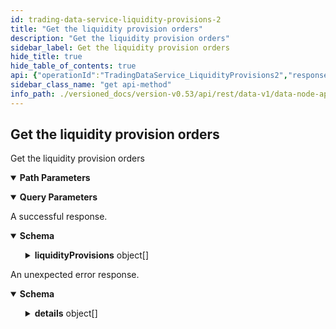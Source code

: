 ```yaml
---
id: trading-data-service-liquidity-provisions-2
title: "Get the liquidity provision orders"
description: "Get the liquidity provision orders"
sidebar_label: Get the liquidity provision orders
hide_title: true
hide_table_of_contents: true
api: {"operationId":"TradingDataService_LiquidityProvisions2","responses":{"200":{"description":"A successful response.","content":{"application/json":{"schema":{"type":"object","properties":{"liquidityProvisions":{"type":"array","items":{"type":"object","properties":{"id":{"type":"string","title":"Unique identifier"},"partyId":{"type":"string","title":"Unique party identifier for the creator of the provision"},"createdAt":{"type":"string","format":"int64","title":"Timestamp for when the order was created at, in nanoseconds since the epoch\n- See [`VegaTimeResponse`](#api.VegaTimeResponse).`timestamp`"},"updatedAt":{"type":"string","format":"int64","title":"Timestamp for when the order was updated at, in nanoseconds since the epoch\n- See [`VegaTimeResponse`](#api.VegaTimeResponse).`timestamp`"},"marketId":{"type":"string","title":"Market identifier for the order, required field"},"commitmentAmount":{"type":"string","title":"Specified as a unitless number that represents the amount of settlement asset of the market"},"fee":{"type":"string","title":"Nominated liquidity fee factor, which is an input to the calculation of taker fees on the market, as per seeting fees and rewarding liquidity providers"},"sells":{"type":"array","items":{"type":"object","properties":{"orderId":{"type":"string","title":"Unique identifier of the pegged order generated by the core to fulfil this liquidity order"},"liquidityOrder":{"type":"object","properties":{"reference":{"title":"The pegged reference point for the order","type":"string","enum":["PEGGED_REFERENCE_UNSPECIFIED","PEGGED_REFERENCE_MID","PEGGED_REFERENCE_BEST_BID","PEGGED_REFERENCE_BEST_ASK"],"default":"PEGGED_REFERENCE_UNSPECIFIED","description":"- PEGGED_REFERENCE_UNSPECIFIED: Default value for PeggedReference, no reference given\n - PEGGED_REFERENCE_MID: Mid price reference\n - PEGGED_REFERENCE_BEST_BID: Best bid price reference\n - PEGGED_REFERENCE_BEST_ASK: Best ask price reference"},"proportion":{"type":"integer","format":"int64","title":"The relative proportion of the commitment to be allocated at a price level"},"offset":{"type":"string","title":"The offset/amount of units away for the order"}},"title":"Represents a liquidity order"}},"title":"A pair of a liquidity order and the id of the generated order by the core"},"title":"A set of liquidity sell orders to meet the liquidity provision obligation"},"buys":{"type":"array","items":{"type":"object","properties":{"orderId":{"type":"string","title":"Unique identifier of the pegged order generated by the core to fulfil this liquidity order"},"liquidityOrder":{"type":"object","properties":{"reference":{"title":"The pegged reference point for the order","type":"string","enum":["PEGGED_REFERENCE_UNSPECIFIED","PEGGED_REFERENCE_MID","PEGGED_REFERENCE_BEST_BID","PEGGED_REFERENCE_BEST_ASK"],"default":"PEGGED_REFERENCE_UNSPECIFIED","description":"- PEGGED_REFERENCE_UNSPECIFIED: Default value for PeggedReference, no reference given\n - PEGGED_REFERENCE_MID: Mid price reference\n - PEGGED_REFERENCE_BEST_BID: Best bid price reference\n - PEGGED_REFERENCE_BEST_ASK: Best ask price reference"},"proportion":{"type":"integer","format":"int64","title":"The relative proportion of the commitment to be allocated at a price level"},"offset":{"type":"string","title":"The offset/amount of units away for the order"}},"title":"Represents a liquidity order"}},"title":"A pair of a liquidity order and the id of the generated order by the core"},"title":"A set of liquidity buy orders to meet the liquidity provision obligation"},"version":{"type":"string","format":"uint64","title":"Version of this liquidity provision order"},"status":{"title":"Status of this liquidity provision order","type":"string","enum":["STATUS_UNSPECIFIED","STATUS_ACTIVE","STATUS_STOPPED","STATUS_CANCELLED","STATUS_REJECTED","STATUS_UNDEPLOYED","STATUS_PENDING"],"default":"STATUS_UNSPECIFIED","description":"- STATUS_UNSPECIFIED: The default value\n - STATUS_ACTIVE: The liquidity provision is active\n - STATUS_STOPPED: The liquidity provision was stopped by the network\n - STATUS_CANCELLED: The liquidity provision was cancelled by the liquidity provider\n - STATUS_REJECTED: The liquidity provision was invalid and got rejected\n - STATUS_UNDEPLOYED: The liquidity provision is valid and accepted by network, but orders aren't deployed\n - STATUS_PENDING: The liquidity provision is valid and accepted by network\nbut have never been deployed. I when it's possible to deploy them for the first time\nmargin check fails, then they will be cancelled without any penalties."},"reference":{"type":"string","title":"A reference shared between this liquidity provision and all it's orders"}},"title":"An Liquidity provider commitment"}}},"title":"A response containing all of the Vega liquidity provision orders"}}}},"default":{"description":"An unexpected error response.","content":{"application/json":{"schema":{"type":"object","properties":{"code":{"type":"integer","format":"int32"},"message":{"type":"string"},"details":{"type":"array","items":{"type":"object","properties":{"@type":{"type":"string"}},"additionalProperties":{}}}}}}}}},"parameters":[{"name":"market","description":"The target market for the liquidity provision orders","in":"path","required":true,"schema":{"type":"string"}},{"name":"party","description":"The party which submitted the liquidity provision orders.","in":"query","required":false,"schema":{"type":"string"}}],"tags":["TradingDataService"],"description":"Get the liquidity provision orders","method":"get","path":"/liquidity-provisions/market/{market}","info":{"title":"data-node/api/v1/trading_data.proto","version":"version not set"},"postman":{"name":"Get the liquidity provision orders","description":{"type":"text/plain"},"url":{"path":["liquidity-provisions","market",":market"],"host":["{{baseUrl}}"],"query":[{"disabled":false,"description":{"content":"The party which submitted the liquidity provision orders.","type":"text/plain"},"key":"party","value":""}],"variable":[{"disabled":false,"description":{"content":"(Required) The target market for the liquidity provision orders","type":"text/plain"},"type":"any","value":"","key":"market"}]},"header":[{"key":"Accept","value":"application/json"}],"method":"GET"}}
sidebar_class_name: "get api-method"
info_path: ./versioned_docs/version-v0.53/api/rest/data-v1/data-node-api-v-1-trading-data-proto
---
```



## Get the liquidity provision orders



Get the liquidity provision orders

<details style={{"marginBottom":"1rem"}} data-collapsed={false} open={true}><summary style={{}}><strong>Path Parameters</strong></summary><div><ul><ParamsItem className={"paramsItem"} param={{"name":"market","description":"The target market for the liquidity provision orders","in":"path","required":true,"schema":{"type":"string"}}}></ParamsItem></ul></div></details><details style={{"marginBottom":"1rem"}} data-collapsed={false} open={true}><summary style={{}}><strong>Query Parameters</strong></summary><div><ul><ParamsItem className={"paramsItem"} param={{"name":"party","description":"The party which submitted the liquidity provision orders.","in":"query","required":false,"schema":{"type":"string"}}}></ParamsItem></ul></div></details><div><ApiTabs><TabItem label={"200"} value={"200"}><div>

A successful response.

</div><div><MimeTabs groupId={"mime-type"}><TabItem label={"application/json"} value={"application/json"}><SchemaTabs groupId={"schema-tabs"}><TabItem label={"Schema"} value={"Schema"}><details style={{}} data-collapsed={false} open={true}><summary style={{"textAlign":"left"}}><strong>Schema</strong></summary><div style={{"textAlign":"left","marginLeft":"1rem"}}></div><ul style={{"marginLeft":"1rem"}}><SchemaItem collapsible={true} className={"schemaItem"}><details style={{}}><summary style={{}}><strong>liquidityProvisions</strong><span style={{"opacity":"0.6"}}> object[]</span></summary><div style={{"marginLeft":"1rem"}}><SchemaItem collapsible={false} name={"id"} required={false} schemaDescription={undefined} schemaName={"Unique identifier"} qualifierMessage={undefined} defaultValue={undefined}></SchemaItem><SchemaItem collapsible={false} name={"partyId"} required={false} schemaDescription={undefined} schemaName={"Unique party identifier for the creator of the provision"} qualifierMessage={undefined} defaultValue={undefined}></SchemaItem><SchemaItem collapsible={false} name={"createdAt"} required={false} schemaDescription={undefined} schemaName={"int64"} qualifierMessage={undefined} defaultValue={undefined}></SchemaItem><SchemaItem collapsible={false} name={"updatedAt"} required={false} schemaDescription={undefined} schemaName={"int64"} qualifierMessage={undefined} defaultValue={undefined}></SchemaItem><SchemaItem collapsible={false} name={"marketId"} required={false} schemaDescription={undefined} schemaName={"Market identifier for the order, required field"} qualifierMessage={undefined} defaultValue={undefined}></SchemaItem><SchemaItem collapsible={false} name={"commitmentAmount"} required={false} schemaDescription={undefined} schemaName={"Specified as a unitless number that represents the amount of settlement asset of the market"} qualifierMessage={undefined} defaultValue={undefined}></SchemaItem><SchemaItem collapsible={false} name={"fee"} required={false} schemaDescription={undefined} schemaName={"Nominated liquidity fee factor, which is an input to the calculation of taker fees on the market, as per seeting fees and rewarding liquidity providers"} qualifierMessage={undefined} defaultValue={undefined}></SchemaItem><SchemaItem collapsible={true} className={"schemaItem"}><details style={{}}><summary style={{}}><strong>sells</strong><span style={{"opacity":"0.6"}}> object[]</span></summary><div style={{"marginLeft":"1rem"}}><SchemaItem collapsible={false} name={"orderId"} required={false} schemaDescription={undefined} schemaName={"Unique identifier of the pegged order generated by the core to fulfil this liquidity order"} qualifierMessage={undefined} defaultValue={undefined}></SchemaItem><SchemaItem collapsible={true} className={"schemaItem"}><details style={{}}><summary style={{}}><strong>liquidityOrder</strong><span style={{"opacity":"0.6"}}> object</span></summary><div style={{"marginLeft":"1rem"}}><SchemaItem collapsible={false} name={"reference"} required={false} schemaDescription={"- PEGGED_REFERENCE_UNSPECIFIED: Default value for PeggedReference, no reference given\n - PEGGED_REFERENCE_MID: Mid price reference\n - PEGGED_REFERENCE_BEST_BID: Best bid price reference\n - PEGGED_REFERENCE_BEST_ASK: Best ask price reference"} schemaName={"The pegged reference point for the order"} qualifierMessage={"**Possible values:** [`PEGGED_REFERENCE_UNSPECIFIED`, `PEGGED_REFERENCE_MID`, `PEGGED_REFERENCE_BEST_BID`, `PEGGED_REFERENCE_BEST_ASK`]"} defaultValue={"PEGGED_REFERENCE_UNSPECIFIED"}></SchemaItem><SchemaItem collapsible={false} name={"proportion"} required={false} schemaDescription={undefined} schemaName={"int64"} qualifierMessage={undefined} defaultValue={undefined}></SchemaItem><SchemaItem collapsible={false} name={"offset"} required={false} schemaDescription={undefined} schemaName={"The offset/amount of units away for the order"} qualifierMessage={undefined} defaultValue={undefined}></SchemaItem></div></details></SchemaItem></div></details></SchemaItem><SchemaItem collapsible={true} className={"schemaItem"}><details style={{}}><summary style={{}}><strong>buys</strong><span style={{"opacity":"0.6"}}> object[]</span></summary><div style={{"marginLeft":"1rem"}}><SchemaItem collapsible={false} name={"orderId"} required={false} schemaDescription={undefined} schemaName={"Unique identifier of the pegged order generated by the core to fulfil this liquidity order"} qualifierMessage={undefined} defaultValue={undefined}></SchemaItem><SchemaItem collapsible={true} className={"schemaItem"}><details style={{}}><summary style={{}}><strong>liquidityOrder</strong><span style={{"opacity":"0.6"}}> object</span></summary><div style={{"marginLeft":"1rem"}}><SchemaItem collapsible={false} name={"reference"} required={false} schemaDescription={"- PEGGED_REFERENCE_UNSPECIFIED: Default value for PeggedReference, no reference given\n - PEGGED_REFERENCE_MID: Mid price reference\n - PEGGED_REFERENCE_BEST_BID: Best bid price reference\n - PEGGED_REFERENCE_BEST_ASK: Best ask price reference"} schemaName={"The pegged reference point for the order"} qualifierMessage={"**Possible values:** [`PEGGED_REFERENCE_UNSPECIFIED`, `PEGGED_REFERENCE_MID`, `PEGGED_REFERENCE_BEST_BID`, `PEGGED_REFERENCE_BEST_ASK`]"} defaultValue={"PEGGED_REFERENCE_UNSPECIFIED"}></SchemaItem><SchemaItem collapsible={false} name={"proportion"} required={false} schemaDescription={undefined} schemaName={"int64"} qualifierMessage={undefined} defaultValue={undefined}></SchemaItem><SchemaItem collapsible={false} name={"offset"} required={false} schemaDescription={undefined} schemaName={"The offset/amount of units away for the order"} qualifierMessage={undefined} defaultValue={undefined}></SchemaItem></div></details></SchemaItem></div></details></SchemaItem><SchemaItem collapsible={false} name={"version"} required={false} schemaDescription={undefined} schemaName={"uint64"} qualifierMessage={undefined} defaultValue={undefined}></SchemaItem><SchemaItem collapsible={false} name={"status"} required={false} schemaDescription={"- STATUS_UNSPECIFIED: The default value\n - STATUS_ACTIVE: The liquidity provision is active\n - STATUS_STOPPED: The liquidity provision was stopped by the network\n - STATUS_CANCELLED: The liquidity provision was cancelled by the liquidity provider\n - STATUS_REJECTED: The liquidity provision was invalid and got rejected\n - STATUS_UNDEPLOYED: The liquidity provision is valid and accepted by network, but orders aren't deployed\n - STATUS_PENDING: The liquidity provision is valid and accepted by network\nbut have never been deployed. I when it's possible to deploy them for the first time\nmargin check fails, then they will be cancelled without any penalties."} schemaName={"Status of this liquidity provision order"} qualifierMessage={"**Possible values:** [`STATUS_UNSPECIFIED`, `STATUS_ACTIVE`, `STATUS_STOPPED`, `STATUS_CANCELLED`, `STATUS_REJECTED`, `STATUS_UNDEPLOYED`, `STATUS_PENDING`]"} defaultValue={"STATUS_UNSPECIFIED"}></SchemaItem><SchemaItem collapsible={false} name={"reference"} required={false} schemaDescription={undefined} schemaName={"A reference shared between this liquidity provision and all it's orders"} qualifierMessage={undefined} defaultValue={undefined}></SchemaItem></div></details></SchemaItem></ul></details></TabItem><TabItem label={"Example (from schema)"} value={"Example (from schema)"}><ResponseSamples responseExample={"{\n  \"liquidityProvisions\": [\n    {\n      \"id\": \"string\",\n      \"partyId\": \"string\",\n      \"createdAt\": \"string\",\n      \"updatedAt\": \"string\",\n      \"marketId\": \"string\",\n      \"commitmentAmount\": \"string\",\n      \"fee\": \"string\",\n      \"sells\": [\n        {\n          \"orderId\": \"string\",\n          \"liquidityOrder\": {\n            \"reference\": \"PEGGED_REFERENCE_UNSPECIFIED\",\n            \"proportion\": 0,\n            \"offset\": \"string\"\n          }\n        }\n      ],\n      \"buys\": [\n        {\n          \"orderId\": \"string\",\n          \"liquidityOrder\": {\n            \"reference\": \"PEGGED_REFERENCE_UNSPECIFIED\",\n            \"proportion\": 0,\n            \"offset\": \"string\"\n          }\n        }\n      ],\n      \"version\": \"string\",\n      \"status\": \"STATUS_UNSPECIFIED\",\n      \"reference\": \"string\"\n    }\n  ]\n}"} language={"json"}></ResponseSamples></TabItem></SchemaTabs></TabItem></MimeTabs></div></TabItem><TabItem label={"default"} value={"default"}><div>

An unexpected error response.

</div><div><MimeTabs groupId={"mime-type"}><TabItem label={"application/json"} value={"application/json"}><SchemaTabs groupId={"schema-tabs"}><TabItem label={"Schema"} value={"Schema"}><details style={{}} data-collapsed={false} open={true}><summary style={{"textAlign":"left"}}><strong>Schema</strong></summary><div style={{"textAlign":"left","marginLeft":"1rem"}}></div><ul style={{"marginLeft":"1rem"}}><SchemaItem collapsible={false} name={"code"} required={false} schemaDescription={undefined} schemaName={"int32"} qualifierMessage={undefined} defaultValue={undefined}></SchemaItem><SchemaItem collapsible={false} name={"message"} required={false} schemaDescription={undefined} schemaName={"string"} qualifierMessage={undefined} defaultValue={undefined}></SchemaItem><SchemaItem collapsible={true} className={"schemaItem"}><details style={{}}><summary style={{}}><strong>details</strong><span style={{"opacity":"0.6"}}> object[]</span></summary><div style={{"marginLeft":"1rem"}}><SchemaItem collapsible={false} name={"@type"} required={false} schemaDescription={undefined} schemaName={"string"} qualifierMessage={undefined} defaultValue={undefined}></SchemaItem></div></details></SchemaItem></ul></details></TabItem><TabItem label={"Example (from schema)"} value={"Example (from schema)"}><ResponseSamples responseExample={"{\n  \"code\": 0,\n  \"message\": \"string\",\n  \"details\": [\n    {\n      \"@type\": \"string\"\n    }\n  ]\n}"} language={"json"}></ResponseSamples></TabItem></SchemaTabs></TabItem></MimeTabs></div></TabItem></ApiTabs></div>
      
